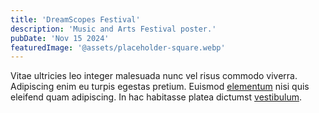 ```yaml
---
title: 'DreamScopes Festival'
description: 'Music and Arts Festival poster.'
pubDate: 'Nov 15 2024'
featuredImage: '@assets/placeholder-square.webp'
---
```



<ProjectImage path={image1} alt="###"/>

<ProjectImage path={image1} alt="###"/>

<ProjectImage path={image1} alt="###"/>

Vitae ultricies leo integer malesuada nunc vel risus commodo viverra. Adipiscing enim eu turpis egestas pretium. Euismod [elementum](#) nisi quis eleifend quam adipiscing. In hac habitasse platea dictumst [vestibulum](#).
